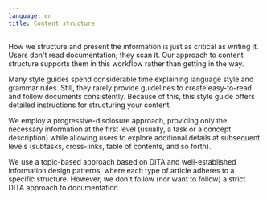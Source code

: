 ```yaml
---
language: en
title: Content structure 
---
```


How we structure and present the information is just as critical as writing it. Users don't read documentation; they scan it. Our approach to content structure supports them in this workflow rather than getting in the way.

Many style guides spend considerable time explaining language style and grammar rules. Still, they rarely provide guidelines to create easy-to-read and follow documents consistently. Because of this, this style guide offers detailed instructions for structuring your content.

We employ a progressive-disclosure approach, providing only the necessary information at the first level (usually, a task or a concept description) while allowing users to explore additional details at subsequent levels (subtasks, cross-links, table of contents, and so forth).

We use a topic-based approach based on DITA and well-established information design patterns, where each type of article adheres to a specific structure. However, we don't follow (nor want to follow) a strict DITA approach to documentation.